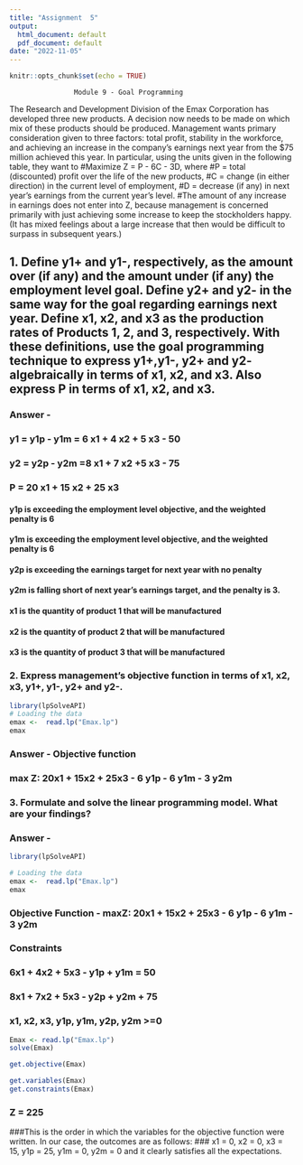 ---
title: "Assignment  5"
output:
  html_document: default
  pdf_document: default
date: "2022-11-05"
---

```{r setup, include=FALSE}
knitr::opts_chunk$set(echo = TRUE)
```
                    Module 9 - Goal Programming

The Research and Development Division of the Emax Corporation has developed three new products. A decision now needs to be made on which mix of these products should be produced. Management wants primary consideration given to three factors: total profit, stability in the workforce, and achieving an increase in the company’s earnings next year from the $75 million achieved this year. In particular, using the units given in the following table, they want to
#Maximize Z = P - 6C - 3D, where
#P = total (discounted) profit over the life of the new products,
#C = change (in either direction) in the current level of employment,
#D = decrease (if any) in next year’s earnings from the current year’s level. 
#The amount of any increase in earnings does not enter into Z, because management is concerned primarily with just achieving some increase to keep the stockholders happy. (It has mixed feelings about a large increase that then would be difficult to surpass in subsequent years.)

## 1. Define y1+ and y1-, respectively, as the amount over (if any) and the amount under (if any) the employment level goal. Define y2+ and y2- in the same way for the goal regarding earnings next year. Define x1, x2, and x3 as the production rates of Products 1, 2, and 3, respectively. With these definitions, use the goal programming technique to express y1+,y1-, y2+ and y2- algebraically in terms of x1, x2, and x3. Also express P in terms of x1, x2, and x3.

### Answer - 

### y1 = y1p - y1m =  6 x1 + 4 x2 + 5 x3 - 50
### y2 = y2p - y2m =8 x1 + 7 x2 +5 x3 - 75
### P = 20 x1 + 15 x2 + 25 x3

#### y1p is exceeding the employment level objective, and the weighted penalty is 6
#### y1m is exceeding the employment level objective, and the weighted penalty is 6 
#### y2p is exceeding the earnings target for next year with no penalty
#### y2m is falling short of next year's earnings target, and the penalty is 3.

#### x1 is the quantity of product 1 that will be manufactured
#### x2 is the quantity of product 2 that will be manufactured
#### x3 is the quantity of product 3 that will be manufactured

### 2. Express management’s objective function in terms of x1, x2, x3, y1+, y1-, y2+ and y2-.
```{r}
library(lpSolveAPI)
# Loading the data
emax <-  read.lp("Emax.lp")
emax
```
### Answer -  Objective function
### max Z: 20x1 + 15x2 + 25x3 - 6 y1p - 6 y1m - 3 y2m

### 3.  Formulate and solve the linear programming model. What are your findings?

### Answer -
```{r}
library(lpSolveAPI)

# Loading the data
emax <-  read.lp("Emax.lp")
emax
```

### Objective Function - maxZ: 20x1 + 15x2 + 25x3 - 6 y1p - 6 y1m - 3 y2m

### Constraints 
### 6x1 + 4x2 + 5x3 - y1p + y1m = 50
### 8x1 + 7x2 + 5x3 - y2p + y2m + 75
### x1, x2, x3, y1p, y1m, y2p, y2m >=0


```{r}
Emax <- read.lp("Emax.lp")
solve(Emax)
```

```{r}
get.objective(Emax)
```

```{r}
get.variables(Emax)
get.constraints(Emax)
```
### Z = 225
###This is the order in which the variables for the objective function were written. In our case, the outcomes are as follows:
### x1 = 0, x2 = 0, x3 = 15, y1p = 25, y1m = 0, y2m = 0 and it clearly satisfies all the  expectations.

